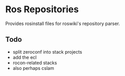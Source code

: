 = Ros Repositories =

Provides rosinstall files for roswiki's repository parser.

== Todo ==

* split zeroconf into stack projects
* add the ecl
* rocon-related stacks
* also perhaps cslam

